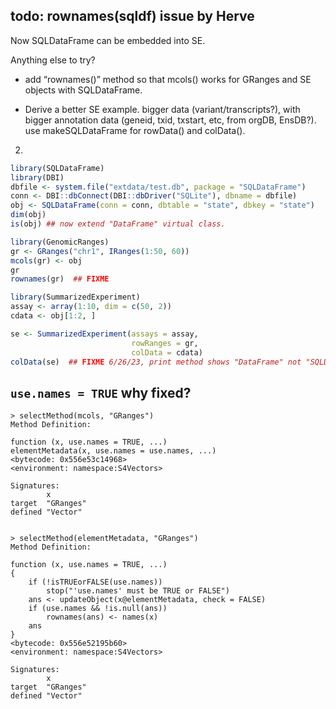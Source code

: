 ## todo: rownames(sqldf) issue by Herve

Now SQLDataFrame can be embedded into SE. 

Anything else to try? 

- add "rownames()" method so that mcols() works for GRanges and SE objects with SQLDataFrame. 

- Derive a better SE example. bigger data (variant/transcripts?), with bigger annotation data (geneid, txid, txstart, etc, from orgDB, EnsDB?). use makeSQLDataFrame for rowData() and colData(). 
2. 

```r
library(SQLDataFrame)
library(DBI)
dbfile <- system.file("extdata/test.db", package = "SQLDataFrame")
conn <- DBI::dbConnect(DBI::dbDriver("SQLite"), dbname = dbfile)
obj <- SQLDataFrame(conn = conn, dbtable = "state", dbkey = "state")
dim(obj)
is(obj) ## now extend "DataFrame" virtual class. 

library(GenomicRanges)
gr <- GRanges("chr1", IRanges(1:50, 60))
mcols(gr) <- obj
gr
rownames(gr)  ## FIXME
```


```r
library(SummarizedExperiment)
assay <- array(1:10, dim = c(50, 2))
cdata <- obj[1:2, ]

se <- SummarizedExperiment(assays = assay,
                           rowRanges = gr,
                           colData = cdata)
colData(se)  ## FIXME 6/26/23, print method shows "DataFrame" not "SQLDataFrame"... 

```

## `use.names = TRUE` why fixed? 

```
> selectMethod(mcols, "GRanges")
Method Definition:

function (x, use.names = TRUE, ...) 
elementMetadata(x, use.names = use.names, ...)
<bytecode: 0x556e53c14968>
<environment: namespace:S4Vectors>

Signatures:
        x        
target  "GRanges"
defined "Vector" 


> selectMethod(elementMetadata, "GRanges")
Method Definition:

function (x, use.names = TRUE, ...) 
{
    if (!isTRUEorFALSE(use.names)) 
        stop("'use.names' must be TRUE or FALSE")
    ans <- updateObject(x@elementMetadata, check = FALSE)
    if (use.names && !is.null(ans)) 
        rownames(ans) <- names(x)
    ans
}
<bytecode: 0x556e52195b60>
<environment: namespace:S4Vectors>

Signatures:
        x        
target  "GRanges"
defined "Vector" 

```
